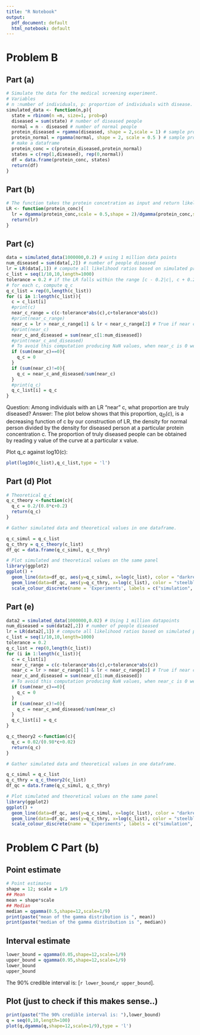 ```yaml
---
title: "R Notebook"
output:
  pdf_document: default
  html_notebook: default
---
```


# Problem B

## Part (a)

```r
# Simulate the data for the medical screening experiment.
# Variables
# n :number of individuals, p: proportion of individuals with disease.
simulated_data <- function(n,p){
  state = rbinom(n =n, size=1, prob=p)
  diseased = sum(state) # number of diseased people
  normal = n - diseased # number of normal people
  protein_diseased = rgamma(diseased, shape = 2,scale = 1) # sample proteins 'diseased' number of times 
  protein_normal = rgamma(normal, shape = 2, scale = 0.5 ) # sample proteins 'normal' number of times 
  # make a dataframe
  protein_conc = c(protein_diseased,protein_normal)
  states = c(rep(1,diseased), rep(0,normal))
  df = data.frame(protein_conc, states)
  return(df)
} 

```

## Part (b)

```r
# The function takes the protein concetration as input and return likelihood ratio
LR <- function(protein_conc){
  lr = dgamma(protein_conc,scale = 0.5,shape = 2)/dgamma(protein_conc,scale = 1,shape = 2)
  return(lr)
}
```

## Part (c)

```r
data = simulated_data(1000000,0.2) # using 1 million data points
num_diseased = sum(data[,2]) # number of people diseased
lr = LR(data[,1]) # compute all likelihood ratios based on simulated protein concentrations
c_list = seq(1/10,10,length=1000)
tolerance = 0.2 # if the LR falls within the range [c - 0.2|c|, c + 0.2|c|] then, it's considered "near c"
# for each c, compute q_c
q_c_list = rep(0,length(c_list))
for (i in 1:length(c_list)){
  c = c_list[i]
  #print(c)
  near_c_range = c(c-tolerance*abs(c),c+tolerance*abs(c))
  #print(near_c_range)
  near_c = lr > near_c_range[1] & lr < near_c_range[2] # True if near c
  #print(near_c)
  near_c_and_diseased = sum(near_c[1:num_diseased])
  #print(near_c_and_diseased)
  # To avoid this computation producing NaN values, when near_c is 0 we conclude q_c = 0.
  if (sum(near_c)==0){
    q_c = 0
  }
  if (sum(near_c)!=0){
    q_c = near_c_and_diseased/sum(near_c)
  }
  #print(q_c)
  q_c_list[i] = q_c
}
```

Question: Among individuals with an LR "near" c, what proportion are truly diseased? 
Answer: The plot below shows that this proportion, $q_{D}(c)$, is a decreasing function of c by our construction of LR, the density for normal person divided by the density for diseased person at a particular protein concentration c. The proportion of truly diseased people can be obtained by reading y value of the curve at a particular x value.

Plot q_c against log10(c):

```r
plot(log10(c_list),q_c_list,type = 'l')
```

## Part (d) Plot

```r
# Theoretical q_c
q_c_theory <-function(c){
  q_c = 0.2/(0.8*c+0.2)
  return(q_c)
}

# Gather simulated data and theoretical values in one dataframe.

q_c_simul = q_c_list
q_c_thry = q_c_theory(c_list)
df_qc = data.frame(q_c_simul, q_c_thry)

# Plot simulated and theoretical values on the same panel
library(ggplot2)
ggplot() + 
  geom_line(data=df_qc, aes(y=q_c_simul, x=log(c_list), color = "darkred"), size=1) + 
  geom_line(data=df_qc, aes(y=q_c_thry, x=log(c_list), color = "steelblue"), size=1) +
  scale_colour_discrete(name = 'Experiments', labels = c("simulation", "theory"))
```

## Part (e)
```r
data2 = simulated_data(1000000,0.02) # Using 1 million datapoints
num_diseased = sum(data2[,2]) # number of people diseased
lr = LR(data2[,1]) # compute all likelihood ratios based on simulated protein concentrations
c_list = seq(1/10,10,length=1000)
tolerance = 0.2
q_c_list = rep(0,length(c_list))
for (i in 1:length(c_list)){
  c = c_list[i]
  near_c_range = c(c-tolerance*abs(c),c+tolerance*abs(c))
  near_c = lr > near_c_range[1] & lr < near_c_range[2] # True if near c
  near_c_and_diseased = sum(near_c[1:num_diseased])
  # To avoid this computation producing NaN values, when near_c is 0 we conclude q_c = 0.
  if (sum(near_c)==0){
    q_c = 0
  }
  if (sum(near_c)!=0){
    q_c = near_c_and_diseased/sum(near_c)
  }
  q_c_list[i] = q_c
}

q_c_theory2 <-function(c){
  q_c = 0.02/(0.98*c+0.02)
  return(q_c)
}

# Gather simulated data and theoretical values in one dataframe.

q_c_simul = q_c_list
q_c_thry = q_c_theory2(c_list)
df_qc = data.frame(q_c_simul, q_c_thry)

# Plot simulated and theoretical values on the same panel
library(ggplot2)
ggplot() + 
  geom_line(data=df_qc, aes(y=q_c_simul, x=log(c_list), color = "darkred"), size=1) + 
  geom_line(data=df_qc, aes(y=q_c_thry, x=log(c_list), color = "steelblue"), size=1) +
  scale_colour_discrete(name = 'Experiments', labels = c("simulation", "theory"))
```

# Problem C Part (b)

## Point estimate
```r
# Point estimates
shape = 12; scale = 1/9
## Mean
mean = shape*scale
## Median
median = qgamma(0.5,shape=12,scale=1/9)
print(paste("mean of the gamma distribution is ", mean))
print(paste("median of the gamma distribution is ", median))
```

## Interval estimate
```r
lower_bound = qgamma(0.05,shape=12,scale=1/9)
upper_bound = qgamma(0.95,shape=12,scale=1/9)
lower_bound
upper_bound
```

The 90% credible interval is: [`r lower_bound`,`r upper_bound`].

## Plot (just to check if this makes sense..)
```r
print(paste("The 90% credible interval is: "),lower_bound)
q = seq(0,10,length=100)
plot(q,dgamma(q,shape=12,scale=1/9),type = 'l')
```
